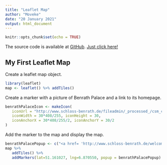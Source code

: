 ```yaml
---
title: "Leaflet Map"
author: "Moveke"
date: "20 January 2021"
output: html_document
---
```


```r
knitr::opts_chunk$set(echo = TRUE)
```
The source code is available at [GitHub](https://github.com/Krysek/Coursera-Data-Science-Specialization-Developing-Data-Products-Week-2-Assignment). [Just click here!](https://github.com/Krysek/Coursera-Data-Science-Specialization-Developing-Data-Products-Week-2-Assignment)

## My First Leaflet Map
Create a leaflet map object.
```r
library(leaflet)
map <- leaflet() %>% addTiles()
```

Create a marker with a picture of Benrath Palace and a link to its homepage.
```r
benrathPalaceIcon <- makeIcon(
   iconUrl = "http://www.schloss-benrath.de/fileadmin/_processed_/csm_corps-de-logis-blumen_2e04b2b859.jpg",
   iconWidth = 30*408/255, iconHeight = 30,
   iconAnchorX = 30*408/255/2, iconAnchorY = 30/2
)
```

Add the marker to the map and display the map.
```r
benrathPalacePopup <- c("<a href= 'http://www.schloss-benrath.de/welcome/?L=1' >Benrath Palace<br><img src='http://www.schloss-benrath.de/fileadmin/_processed_/csm_corps-de-logis-blumen_2e04b2b859.jpg' width='210' height='132'  alt='Foto Corps de Logis' title='Foto Corps de Logi'></a>")
map %>%
   addTiles() %>%
   addMarkers(lat=51.161027, lng=6.870550, popup = benrathPalacePopup)
```
